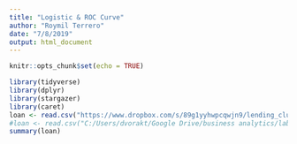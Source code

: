 ```yaml
---
title: "Logistic & ROC Curve"
author: "Roymil Terrero"
date: "7/8/2019"
output: html_document
---
```


```r
knitr::opts_chunk$set(echo = TRUE)
```

```r
library(tidyverse)
library(dplyr)
library(stargazer)
library(caret)
loan <- read.csv("https://www.dropbox.com/s/89g1yyhwpcqwjn9/lending_club_cleaned.csv?raw=1")
#loan <- read.csv("C:/Users/dvorakt/Google Drive/business analytics/labs/lab9/lending_club_cleaned.csv")
summary(loan)
```

